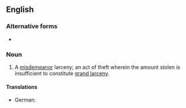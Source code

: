 ==English==

===Alternative forms===
* {{l|en|petit larceny}} {{qualifier|legal}}

===Noun===
{{en-noun|~}}

# {{lb|en|legal}} A [[misdemeanor]] larceny; an act of theft wherein the amount stolen is insufficient to constitute [[grand larceny]].

====Translations====
{{trans-top|misdemeanor larceny}}
* German: {{t|de|Bagatelldiebstahl|m}}
{{trans-mid}}
{{trans-bottom}}